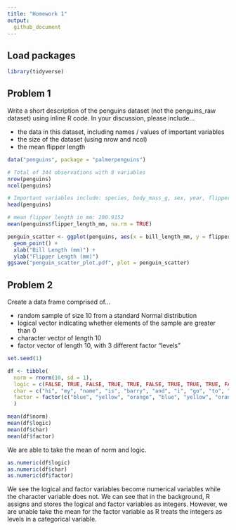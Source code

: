 ```yaml
---
title: "Homework 1"
output:   
  github_document
---
```


## Load packages
```r
library(tidyverse)
```


## Problem 1 

Write a short description of the penguins dataset (not the penguins_raw dataset) using inline R code. In your discussion, please include...

* the data in this dataset, including names / values of important variables
* the size of the dataset (using nrow and ncol)
* the mean flipper length
```r
data("penguins", package = "palmerpenguins")

# Total of 344 observations with 8 variables
nrow(penguins)
ncol(penguins)

# Important variables include: species, body_mass_g, sex, year, flipper_length_mm
head(penguins)

# mean flipper length in mm: 200.9152
mean(penguins$flipper_length_mm, na.rm = TRUE)

penguin_scatter <- ggplot(penguins, aes(x = bill_length_mm, y = flipper_length_mm, color = species)) + 
  geom_point() +
  xlab("Bill Length (mm)") +
  ylab("Flipper Length (mm)")
ggsave("penguin_scatter_plot.pdf", plot = penguin_scatter)
```

## Problem 2

Create a data frame comprised of...

* random sample of size 10 from a standard Normal distribution
* logical vector indicating whether elements of the sample are greater than 0
* character vector of length 10
* factor vector of length 10, with 3 different factor “levels”

```r
set.seed(1)

df <- tibble(
  norm = rnorm(10, sd = 1),
  logic = c(FALSE, TRUE, FALSE, TRUE, TRUE, FALSE, TRUE, TRUE, TRUE, FALSE),
  char = c("hi", "my", "name", "is", "barry", "and", "i", "go", "to", "mailman"),
  factor = factor(c("blue", "yellow", "orange", "blue", "yellow", "orange", "blue", "yellow", "orange", "blue"))
  )
```


```r
mean(df$norm)
mean(df$logic)
mean(df$char)
mean(df$factor)
```
We are able to take the mean of norm and logic.


```r
as.numeric(df$logic)
as.numeric(df$char)
as.numeric(df$factor)
```
We see the logical and factor variables become numerical variables while the character variable does not. We can see that in the background, R assigns and stores the logical and factor variables as integers. However, we are unable take the mean for the factor variable as R treats the integers as levels in a categorical variable.

